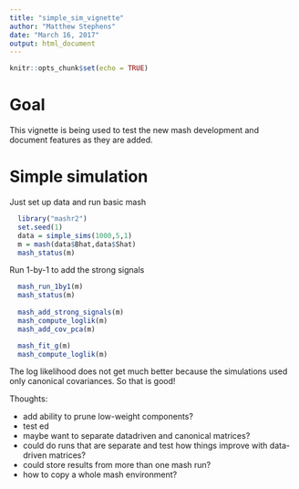 ```yaml
---
title: "simple_sim_vignette"
author: "Matthew Stephens"
date: "March 16, 2017"
output: html_document
---
```


```r
knitr::opts_chunk$set(echo = TRUE)
```

# Goal

This vignette is being used to test the new mash development and document features as they are added.

# Simple simulation


Just set up data and run basic mash
```r
  library("mashr2")
  set.seed(1)
  data = simple_sims(1000,5,1)
  m = mash(data$Bhat,data$Shat)
  mash_status(m)
```
  
  
Run 1-by-1 to add the strong signals
```r
  mash_run_1by1(m)
  mash_status(m)
  
  mash_add_strong_signals(m)
  mash_compute_loglik(m)
  mash_add_cov_pca(m)

  mash_fit_g(m)
  mash_compute_loglik(m) 
```

The log likelihood does not get much better because the simulations used
only canonical covariances. So that is good!


Thoughts:

- add ability to prune low-weight components?
- test ed 
- maybe want to separate datadriven and canonical matrices?
-   could do runs that are separate and test how things improve with data-driven matrices?
- could store results from more than one mash run?
- how to copy a whole mash environment?


